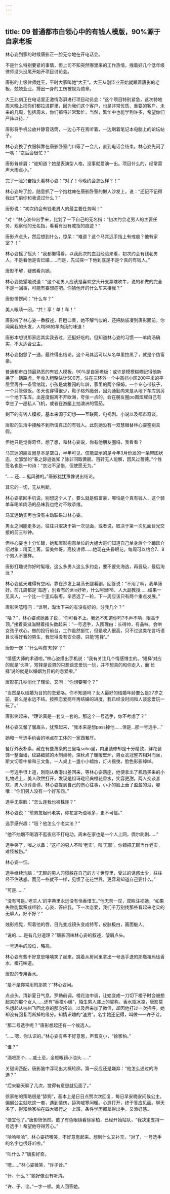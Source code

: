```yaml
---
---
---
```

title: 09 普通都市白领心中的有钱人模版，90%源于自家老板
---



林心姿到家的时候唐影正一脸无奈地在开电话会。

不是什么特别要紧的事情，但上司不知突然哪里来的工作热情，拽着好几个低年级律师没头没尾开始开项目讨论会。

唐影的上级律师姓王，平时大家叫她“大王”。大王从刚毕业开始就跟着唐影的老板，兢兢业业，搏出一身的工伤被视为勋章。

大王此刻正在电话里正激情澎湃进行项目动员会：“这个项目特别紧急，这次特地周末晚上把你们都拉进群里，因为我们这个客户，也是非常优质、重要的客户。未来的几周，包括周末，你们都将非常繁忙，当然，繁忙中也能学到许多，希望你们严阵以待…”

唐影将手机公放并静音话筒，一边心不在焉听着，一边刷着笔记本电脑上的论坛帖子。

林心姿换了衣服斜靠在唐影卧室门口等了一会儿，直到电话会结束。林心姿先问了一嘴：“之后会很忙？”

唐影耸耸肩：“谁知道？她是表演型人格，没事就爱演一出。项目什么的，经常雷声大雨点小。”

完了一脸兴奋抬头看林心姿：“对了！今晚约会怎么样？！”

林心姿垮了脸，随意抓了一个抱枕瘫在唐影卧室的懒人沙发上，说：“还记不记得我出门前你和我说过什么？”

唐影说：“初次约会有钱老男人的最主要任务啊！”

“对！”林心姿伸出手来，比划了一下自己的无名指：“初次约会老男人的主要任务，观察他的无名指，看看有没有戒指的痕迹？”

唐影点点头，然后想到什么，惊呆：“难道？这个马其远手指上有戒痕？他有家室？！”

林心姿摇了摇头：“我都懒得看。以我此次的血泪经验来看，初次约会有钱老男人，不是看他是否已婚……而是，先试探一下他到底是不是个真的有钱人。”

唐影不解，疑惑看向她。

林心姿绝望地说道：“这个老男人应该是喜欢空头开支票瞎吹牛，说的和做的完全不是一回事，可能有妄想症吧。你猜他开的什么车来接我？”

唐影愣愣问：“什么车？”

美人眼睛一闭，“共！享！单！车！”

唐影听了林心姿一番叙述，目瞪口呆，她不解气似的，还把脑袋凑到唐影面前，你闻闻我的头发，人均88的羊肉汤的味道！

唐影本想说那家店其实我去过，还挺好吃的。但知道林心姿的习惯——羊肉汤确实，不太适合公主。

林心姿抱怨了一通，最终得出结论，这个马其远可以从名单里拉黑了，就是个伪富豪。

普通都市白领最熟悉的有钱人模板，90%是自家老板：或许是模模糊糊记得他新换了一辆路虎，年收入粗略估计500万，住在三环外一个中高档小区200平米的平层里再养一条雪纳瑞，小孩是幼稚园的年龄，家里的两个保姆，一个专心带孩子，一个只管做饭。冬天也穿得很少，鞋子格外脆弱，因为通勤向来是从地下车库到另一个地下车库。出差度假离不开欧洲，夸张一点的，会在朋友圈po图炫耀自己有幸坐了一趟私人飞机，或者在游艇上抽澳洲的雪茄。

剩下的有钱人模板，基本来源于幻想——互联网、电视剧、小说以及都市奇谈。

唐影的生活中接触不到所谓真正的有钱人。此刻她没有一双慧眼替林心姿鉴别真假。

但她只是觉得奇怪，想了想，和林心姿说，你有他朋友圈吗，我看看？

马其远的朋友圈基本是空白，半年可见，仅能显示的是今年3月份发的一条带图状态，文邹邹的“春之踪迹谁知？除非问取黄鹂。百转无人能解，因风过蔷薇。”个性签名也是一句诗：“衣沾不足惜，但使愿无为。”

“……还……挺风雅的。”唐影犹犹豫豫说出结论。

其它的一切，无从判断。

林心姿拿回手机说，别想这个人了。要么就是假富豪，哪怕是个真有钱人，这个骑单车喝羊肉汤的品味我也绝对不敢恭维。

马其远确实再也没有主动联系过林心姿。

男女之间能走多远，往往只取决于第一次见面，或者说，取决于第一次见面目光交接的前三秒钟。

但林心姿也十分忙碌，她和唐影抱怨单位的大姐大哥们知道自己单身后个个踊跃介绍对象：精英土著，留美帅哥，高校讲师……她现在头昏眼花。每周可以约会7、8个男人不重样。

唐影打趣说你好时髦哦，这么多男人这么多约会，要不要先海选，再晋级，最后淘汰？

林心姿这天难得有空闲，靠在沙发上晃荡长腿看剧，回答说：“不用了啊，我早筛好。前几周都是‘海选’，别看有的title好听，什么阿里P8、人大副教授……结果一见真人，一个比一个歪瓜裂枣。辛苦选了一轮，下一周应该只有两个重点发展。”

唐影笑嘻嘻问：“谁啊，淘汰下来的有没有好的，分我几个？”

“哈？”，林心姿点她鼻子说，“你可看不上。我还不知道你吗?不声不响，眼高于顶。”接着美滋滋掰着指头数起来：“一号选手，入围理由：长得帅，有品味。会哄女孩子欢心。做的投行前台，工作虽然挺忙，但是收入很高，只不过这类花言巧语且长得好看的男生，我觉得没有安全感，只能‘短择’。”

唐影一愣：“什么叫做‘短择’？”

“情感大师的术语啦。”林心姿摸出手机说：“我有关注几个情感博主的。‘短择’对应的就是‘长择’，短择是说男的只想谈恋爱玩一玩，并不想真的和你走入，而‘长择’说的就是以婚姻为目的的恋爱啦。”

唐影花几秒消化了理论，又问：“你想要哪个？”

“当然是以结婚为目的的恋爱咯。你不知道吗？女人最好的结婚年龄要么是27岁之前，要么是永远不结。按照恋爱两年再结婚的进度，我已经没时间和人谈恋爱玩一玩了。”

唐影笑起来，“理论真是一套又一套的。那这个一号选手，你不考虑了？”

林心姿又皱了皱眉头，犹豫起来，“我本来是想pass掉他……但是…那一号选手…”

她和一号选手约会的地点在工体的一家西餐厅。

餐厅外表朴素，藏在有些萧条的三里屯soho里，内里装修却是十分精致，鲜花装饰一整面墙，纹路细腻的木制桌椅，深秋点了暖暖壁炉，男女衣冠整齐相对而坐，斯文切着牛排和三文鱼，一人桌上一盏小小蜡烛，灯火摇曳，脸色影影绰绰。

一号选手很上道，刚刚从香港出差回来，等林心姿落座，他便拿出了机场买来的小礼物递上，美人欣然打开，发现是祖玛珑经典橙花香水，笑容更甜。两人交谈甚欢，男人谆谆善诱，林心姿提到自己的伤心往事，小小的脸上垂了盈盈的泪，嘟囔：“你们男人没有一个好东西。”

选手无辜脸：“怎么连我也被株连？”

林心姿说：“前男友起码老实，你花言巧语地多，更不可信。”

选手感兴趣：“哦？他怎么个老实法？”

“他不抽烟不喝酒不逛夜店不打电动，周末在家也是一个人上网，偶尔刷剧……”

选手笑了，嗤之以鼻：“这样的男人不叫‘老实’，叫‘无聊’。你错把无聊当作老实，难怪被伤。”

林心姿一怔。

选手继续洗脑：“无聊的男人习惯躲在自己的方寸世界里，受过的诱惑太少，往往经不住诱惑。而另一些就不一样，见惯了花花世界，更容易知道自己要什么。”

“可是……”

“没有可是。’老实人‘的字典里永远没有怜香惜玉。”他无奈一叹，双眸注视她，“如果失败能累积成经验，心姿，答应我，下一次恋爱，我们千万别找那些看起来老实的无聊人，好不好？”

烛影摇晃，照着他的唇，目光变成镜头变成特写，皮肤极白，画面魅人。

“说的……是有几分道理？”唐影回味林心姿的叙述，皱眉点头。

一号选手的段位，略高。

林心姿有些不好意思嘻嘻笑了起来，跳着从房间里拿出一号选手送的那瓶祖玛珑香水，橙花味道。

唐影的专用香水。

“是不是你常用的那款？”林心姿问。

点点头。清新夏日气息，罗勒前调，橙花油中调，让她变成一刀切下橙子时会被想起来的那个女人……还有“香橙小姐”，陌生男人递上的昵称。香水瓶冰凉，唐影莫名想起从杭州飞回北京的那次搭讪。以及后来加了微信，却因他打过一次招呼，她却没有回复而断掉的缘分。知情识趣的“渣男”。名字她还记得，叫做——许子诠。

“那二号选手呢？”唐影想起还有一个候选人。

“……嗯，你认识的。”林心姿有些不好意思，声音变小，“徐家柏。”

“谁？”

“酒吧那个……威士忌，金框眼镜小油头……”

关键词匹配，唐影脑中浮现出大概轮廓。第一反应还是嫌弃：“他怎么通过的海选？”

“后来聊天聊了几次，觉得有意思就见面了。”

徐家柏的策略很是“舔狗”，基本上是日日点赞次次回复，每日早安晚安问候公主。偏偏公主就吃这一套，遇到情伤，舔狗嘘寒问暖。心扉打开，终于答应见面。聊天多了，得知徐家柏在四大银行之一上班，条件学历都拿得出手，又添好感。

“便宜他了。”唐影愤愤然。戴了有色眼镜看徐家柏，已经开始站队，“我决定支持一号选手！希望他夺得芳心。”

“哈哈哈哈”，林心姿捂嘴笑，不好意思起来。想到什么又补充，“对了，一号选手的名字也很好听啦。”

“叫什么？”唐影好奇。

“嗯……”林心姿微笑，“许子诠。”

“什、什么？”她好像没有听清。

“许、子、诠。”一字一顿。美人回答她。